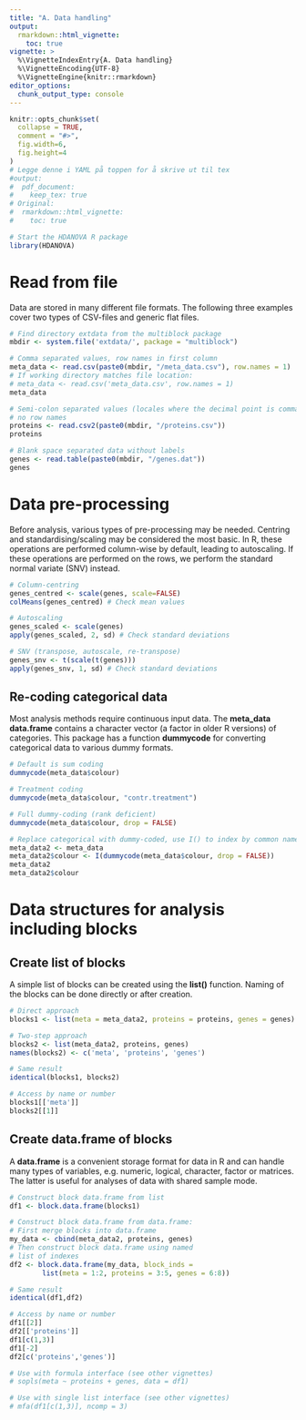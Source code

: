 ```yaml
---
title: "A. Data handling"
output: 
  rmarkdown::html_vignette:
    toc: true
vignette: >
  %\VignetteIndexEntry{A. Data handling}
  %\VignetteEncoding{UTF-8}
  %\VignetteEngine{knitr::rmarkdown}
editor_options: 
  chunk_output_type: console
---
```


```r
knitr::opts_chunk$set(
  collapse = TRUE,
  comment = "#>",
  fig.width=6, 
  fig.height=4
)
# Legge denne i YAML på toppen for å skrive ut til tex
#output: 
#  pdf_document: 
#    keep_tex: true
# Original:
#  rmarkdown::html_vignette:
#    toc: true
```

```r
# Start the HDANOVA R package
library(HDANOVA)
```

# Read from file

Data are stored in many different file formats. The following three examples
cover two types of CSV-files and generic flat files.

```r
# Find directory extdata from the multiblock package
mbdir <- system.file('extdata/', package = "multiblock")

# Comma separated values, row names in first column
meta_data <- read.csv(paste0(mbdir, "/meta_data.csv"), row.names = 1)
# If working directory matches file location:
# meta_data <- read.csv('meta_data.csv', row.names = 1)
meta_data

# Semi-colon separated values (locales where the decimal point is comma),
# no row names
proteins <- read.csv2(paste0(mbdir, "/proteins.csv"))
proteins

# Blank space separated data without labels
genes <- read.table(paste0(mbdir, "/genes.dat"))
genes
```

# Data pre-processing

Before analysis, various types of pre-processing may be needed. Centring
and standardising/scaling may be considered the most basic. In R, these
operations are performed column-wise by default, leading to autoscaling.
If these operations are performed on the rows, we perform the standard
normal variate (SNV) instead.

```r
# Column-centring
genes_centred <- scale(genes, scale=FALSE)
colMeans(genes_centred) # Check mean values

# Autoscaling
genes_scaled <- scale(genes)
apply(genes_scaled, 2, sd) # Check standard deviations

# SNV (transpose, autoscale, re-transpose)
genes_snv <- t(scale(t(genes)))
apply(genes_snv, 1, sd) # Check standard deviations
```

## Re-coding categorical data

Most analysis methods require continuous input data. The __meta_data__
__data.frame__ contains a character vector (a factor in older R versions)
of categories. This package has a function __dummycode__ for converting
categorical data to various dummy formats.

```r
# Default is sum coding
dummycode(meta_data$colour)

# Treatment coding
dummycode(meta_data$colour, "contr.treatment")

# Full dummy-coding (rank deficient)
dummycode(meta_data$colour, drop = FALSE)

# Replace categorical with dummy-coded, use I() to index by common name
meta_data2 <- meta_data
meta_data2$colour <- I(dummycode(meta_data$colour, drop = FALSE))
meta_data2
meta_data2$colour
```

# Data structures for analysis including blocks

## Create list of blocks

A simple list of blocks can be created using the __list()__
function. Naming of the blocks can be done directly or 
after creation.

```r
# Direct approach
blocks1 <- list(meta = meta_data2, proteins = proteins, genes = genes)

# Two-step approach
blocks2 <- list(meta_data2, proteins, genes)
names(blocks2) <- c('meta', 'proteins', 'genes')

# Same result
identical(blocks1, blocks2)

# Access by name or number
blocks1[['meta']]
blocks2[[1]]
```

## Create data.frame of blocks

A __data.frame__ is a convenient storage format for data
in R and can handle many types of variables, e.g. numeric,
logical, character, factor or matrices. The latter is
useful for analyses of data with shared sample mode.

```r
# Construct block data.frame from list
df1 <- block.data.frame(blocks1)

# Construct block data.frame from data.frame:
# First merge blocks into data.frame
my_data <- cbind(meta_data2, proteins, genes)
# Then construct block data.frame using named 
# list of indexes
df2 <- block.data.frame(my_data, block_inds = 
        list(meta = 1:2, proteins = 3:5, genes = 6:8))

# Same result
identical(df1,df2)

# Access by name or number
df1[[2]]
df2[['proteins']]
df1[c(1,3)]
df1[-2]
df2[c('proteins','genes')]

# Use with formula interface (see other vignettes)
# sopls(meta ~ proteins + genes, data = df1)

# Use with single list interface (see other vignettes)
# mfa(df1[c(1,3)], ncomp = 3)
```
